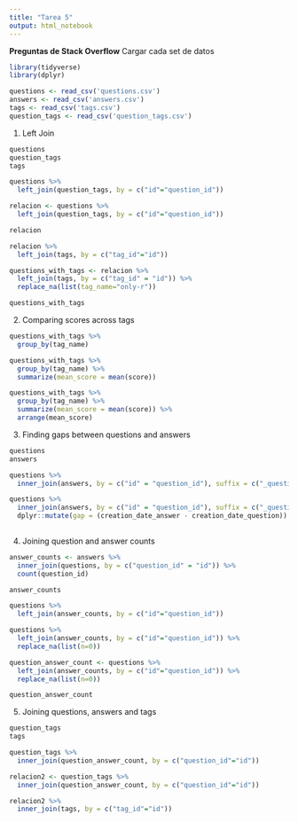```yaml
---
title: "Tarea 5"
output: html_notebook
---
```


**Preguntas de Stack Overflow**
Cargar cada set de datos
```r
library(tidyverse)
library(dplyr)

questions <- read_csv('questions.csv')
answers <- read_csv('answers.csv')
tags <- read_csv('tags.csv')
question_tags <- read_csv('question_tags.csv')
```

1. Left Join
```r
questions
question_tags
tags

questions %>%
  left_join(question_tags, by = c("id"="question_id"))

relacion <- questions %>%
  left_join(question_tags, by = c("id"="question_id"))

relacion 

relacion %>%
  left_join(tags, by = c("tag_id"="id"))

questions_with_tags <- relacion %>%
  left_join(tags, by = c("tag_id" = "id")) %>%
  replace_na(list(tag_name="only-r"))

questions_with_tags

```
2. Comparing scores across tags

```r
questions_with_tags %>%
  group_by(tag_name)

questions_with_tags %>%
  group_by(tag_name) %>%
  summarize(mean_score = mean(score))

questions_with_tags %>%
  group_by(tag_name) %>%
  summarize(mean_score = mean(score)) %>%
  arrange(mean_score)
```

3. Finding gaps between questions and answers

```r
questions
answers

questions %>%
  inner_join(answers, by = c("id" = "question_id"), suffix = c("_question","_answer"))

questions %>%
  inner_join(answers, by = c("id" = "question_id"), suffix = c("_question","_answer")) %>%
  dplyr::mutate(gap = (creation_date_answer - creation_date_question))
  
```
4. Joining question and answer counts

```r
answer_counts <- answers %>%
  inner_join(questions, by = c("question_id" = "id")) %>%
  count(question_id)

answer_counts

questions %>% 
  left_join(answer_counts, by = c("id"="question_id"))

questions %>% 
  left_join(answer_counts, by = c("id"="question_id")) %>%
  replace_na(list(n=0))

question_answer_count <- questions %>% 
  left_join(answer_counts, by = c("id"="question_id")) %>%
  replace_na(list(n=0))

question_answer_count
```
5. Joining questions, answers and tags

```r
question_tags
tags

question_tags %>%
  inner_join(question_answer_count, by = c("question_id"="id"))

relacion2 <- question_tags %>%
  inner_join(question_answer_count, by = c("question_id"="id"))

relacion2 %>%
  inner_join(tags, by = c("tag_id"="id"))

```

